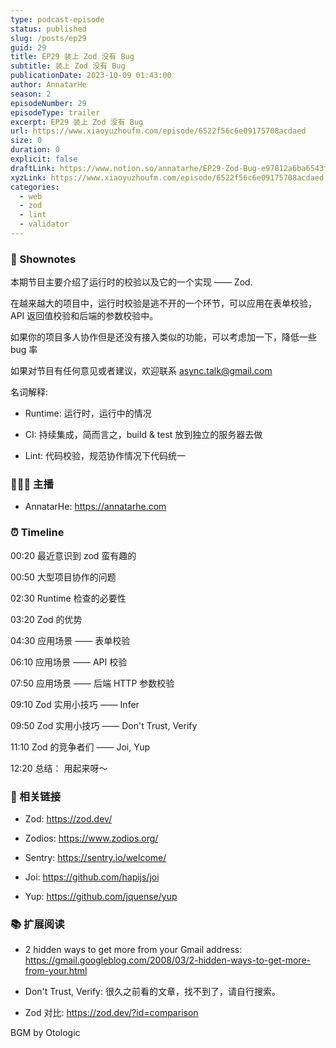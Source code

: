 ```yaml
---
type: podcast-episode
status: published
slug: /posts/ep29
guid: 29
title: EP29 装上 Zod 没有 Bug
subtitle: 装上 Zod 没有 Bug
publicationDate: 2023-10-09 01:43:00
author: AnnatarHe
season: 2
episodeNumber: 29
episodeType: trailer
excerpt: EP29 装上 Zod 没有 Bug
url: https://www.xiaoyuzhoufm.com/episode/6522f56c6e09175708acdaed
size: 0
duration: 0
explicit: false
draftLink: https://www.notion.so/annatarhe/EP29-Zod-Bug-e97812a6ba6543f9a5326dc851aacaf8?pvs=4
xyzLink: https://www.xiaoyuzhoufm.com/episode/6522f56c6e09175708acdaed
categories:
  - web
  - zod
  - lint
  - validator
---
```


### 📕 Shownotes

本期节目主要介绍了运行时的校验以及它的一个实现 —— Zod.

在越来越大的项目中，运行时校验是逃不开的一个环节，可以应用在表单校验，API 返回值校验和后端的参数校验中。

如果你的项目多人协作但是还没有接入类似的功能，可以考虑加一下，降低一些 bug 率

如果对节目有任何意见或者建议，欢迎联系 async.talk@gmail.com

名词解释:

- Runtime: 运行时，运行中的情况

- CI: 持续集成，简而言之，build & test 放到独立的服务器去做

- Lint: 代码校验，规范协作情况下代码统一

### 👨‍👨‍👦 主播

- AnnatarHe: https://annatarhe.com

### ⏰ Timeline

00:20 最近意识到 zod 蛮有趣的

00:50 大型项目协作的问题

02:30 Runtime 检查的必要性

03:20 Zod 的优势

04:30 应用场景 —— 表单校验

06:10 应用场景 —— API 校验

07:50 应用场景 —— 后端 HTTP 参数校验

09:10 Zod 实用小技巧 —— Infer

09:50 Zod 实用小技巧 —— Don't Trust, Verify

11:10 Zod 的竞争者们 —— Joi, Yup

12:20 总结： 用起来呀～

### 🔗 相关链接

- Zod: https://zod.dev/

- Zodios: https://www.zodios.org/

- Sentry: https://sentry.io/welcome/

- Joi: https://github.com/hapijs/joi

- Yup: https://github.com/jquense/yup

### 📚 扩展阅读

- 2 hidden ways to get more from your Gmail address: https://gmail.googleblog.com/2008/03/2-hidden-ways-to-get-more-from-your.html

- Don't Trust, Verify: 很久之前看的文章，找不到了，请自行搜索。

- Zod 对比: https://zod.dev/?id=comparison

BGM by Otologic